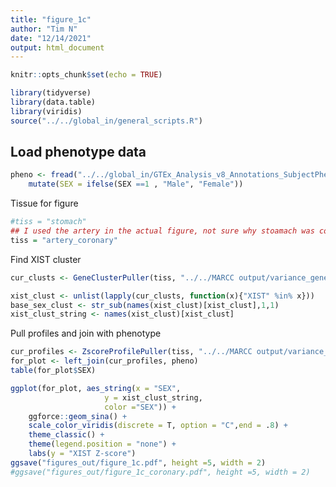 ```yaml
---
title: "figure_1c"
author: "Tim N"
date: "12/14/2021"
output: html_document
---
```


```r
knitr::opts_chunk$set(echo = TRUE)
```

```r
library(tidyverse)
library(data.table)
library(viridis)
source("../../global_in/general_scripts.R")
```

## Load phenotype data
```r
pheno <- fread("../../global_in/GTEx_Analysis_v8_Annotations_SubjectPhenotypesDS.txt") %>%
    mutate(SEX = ifelse(SEX ==1 , "Male", "Female"))
```



Tissue for figure
```r
#tiss = "stomach"
## I used the artery in the actual figure, not sure why stoamach was commented out
tiss = "artery_coronary"
```

Find XIST cluster 
```r
cur_clusts <- GeneClusterPuller(tiss, "../../MARCC output/variance_genes_kendall/")[[1]]

xist_clust <- unlist(lapply(cur_clusts, function(x){"XIST" %in% x}))
base_sex_clust <- str_sub(names(xist_clust)[xist_clust],1,1)
xist_clust_string <- names(xist_clust)[xist_clust]
```

Pull profiles and join with phenotype
```r
cur_profiles <- ZscoreProfilePuller(tiss, "../../MARCC output/variance_profiles_kendall/")[[1]]
for_plot <- left_join(cur_profiles, pheno)
table(for_plot$SEX)
```


```r
ggplot(for_plot, aes_string(x = "SEX",
                     y = xist_clust_string,
                     color ="SEX")) +
    ggforce::geom_sina() +
    scale_color_viridis(discrete = T, option = "C",end = .8) +
    theme_classic() +
    theme(legend.position = "none") +
    labs(y = "XIST Z-score")
ggsave("figures_out/figure_1c.pdf", height =5, width = 2)
#ggsave("figures_out/figure_1c_coronary.pdf", height =5, width = 2)
```


